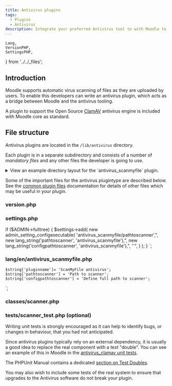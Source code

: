 ```yaml
---
title: Antivirus plugins
tags:
  - Plugins
  - Antivirus
description: Integrate your preferred Antivirus tool to with Moodle to automatically check new file uploads.
---
```


<!-- cspell:ignore scanmyfile -->
<!-- cspell:ignore clamav -->


<Since
  version="3.1"
  issueNumber="MDL-50886"
/>

    Lang,
    VersionPHP,
    SettingsPHP,
} from '../../_files';

## Introduction

Moodle supports automatic virus scanning of files as they are uploaded by users. To enable this developers can write an antivirus plugin, which acts as a bridge between Moodle and the antivirus tooling.

A plugin to support the Open Source [ClamAV](https://www.clamav.net/) antivirus engine is included with Moodle core as standard.

## File structure

Antivirus plugins are located in the `/lib/antivirus` directory.

Each plugin is in a separate subdirectory and consists of a number of _mandatory files_ and any other files the developer is going to use.

<details>
  <summary>View an example directory layout for the `antivirus_scanmyfile` plugin.</summary>

```console
 lib/antivirus/scanmyfile/
 |-- classes
 |   `-- scanner.php
 |-- db
 |   `-- upgrade.php
 |-- lang
 |   `-- en
 |       `-- antivirus_scanmyfile.php
 |-- settings.php
 |-- tests
 |   `-- scanner_test.php
 `-- version.php
```

</details>

Some of the important files for the antivirus plugintype are described below. See the [common plugin files](../commonfiles) documentation for details of other files which may be useful in your plugin.

### version.php

<VersionPHP
    plugintype="antivirus"
/>

### settings.php

if ($ADMIN->fulltree) {
    $settings->add(
        new admin_setting_configexecutable(
            'antivirus_scanmyfile/pathtoscanner',",
            new lang_string('pathtoscanner', 'antivirus_scanmyfile'),",
            new lang_string('configpathtoscanner', 'antivirus_scanmyfile'),",
            ''",
        )
    );
}
`;

<SettingsPHP
    plugintype="antivirus"
    pluginname="scanmyfile"
    example={settingsExample}
/>

### lang/en/antivirus_scanmyfile.php

    $string['pluginname']= 'ScanMyFile antivirus';
    $string['pathtoscanner'] = 'Path to scanner';
    $string['configpathtoscanner'] = 'Define full path to scanner';
`;

<Lang
    plugintype="antivirus"
    pluginname="scanmyfile"
    example={langExample}
/>

### classes/scanner.php

<ScannerPHP
    plugintype="antivirus"
    pluginname="scanmyfile"
/>

### tests/scanner_test.php (optional)

Writing unit tests is strongly encouraged as it can help to identify bugs, or changes in behaviour, that you had not anticipated.

Since antivirus plugins typically rely on an external dependency, it is usually a good idea to replace the real component with a test "double". You can see an example of this in Moodle in the [antivirus_clamav unit tests](https://github.com/moodle/moodle/blob/81407f18ecff1fded66a9d8bdc25bbf9d8ccd5ca/lib/antivirus/clamav/tests/scanner_test.php#L45-L56).

The PHPUnit Manual contains a dedicated [section on Test Doubles](https://phpunit.de/manual/current/en/test-doubles.html).

You may also wish to include some tests of the real system to ensure that upgrades to the Antivirus software do not break your plugin.
